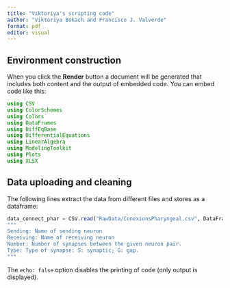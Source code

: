 ```yaml
---
title: "Viktoriya's scripting code"
author: "Viktoriya Bokach and Francisco J. Valverde"
format: pdf
editor: visual
---
```


## Environment construction

When you click the **Render** button a document will be generated that includes both content and the output of embedded code. You can embed code like this:

```julia
using CSV
using ColorSchemes
using Colors
using DataFrames
using DiffEqBase
using DifferentialEquations
using LinearAlgebra
using ModelingToolkit
using Plots
using XLSX
```

## Data uploading and cleaning

The following lines extract the data from different files and stores as a dataframe:

```julia
data_connect_phar = CSV.read("RawData/ConexionsPharyngeal.csv", DataFrame)
"""
Sending: Name of sending neuron
Receiving: Name of receiving neuron
Number: Number of synapses between the given neuron pair.
Type: Type of synapse: S: synaptic; G: gap.
"""
```

The `echo: false` option disables the printing of code (only output is displayed).
